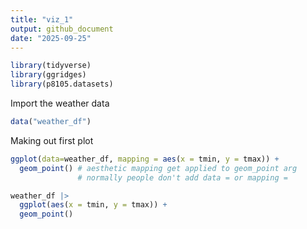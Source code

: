 ```yaml
---
title: "viz_1"
output: github_document
date: "2025-09-25"
---
```


```r
library(tidyverse)
library(ggridges)
library(p8105.datasets)
```

Import the weather data

```r
data("weather_df")
```


Making out first plot
```r
ggplot(data=weather_df, mapping = aes(x = tmin, y = tmax)) +
  geom_point() # aesthetic mapping get applied to geom_point arg
               # normally people don't add data = or mapping = 
```

```r

weather_df |> 
  ggplot(aes(x = tmin, y = tmax)) +
  geom_point()
```



